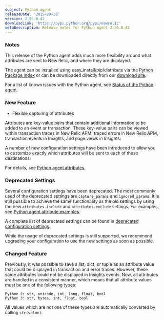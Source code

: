 ```yaml
---
subject: Python agent
releaseDate: '2015-09-30'
version: 2.56.0.42
downloadLink: 'https://pypi.python.org/pypi/newrelic'
metaDescription: Release notes for Python Agent 2.56.0.42
---
```


### Notes

This release of the Python agent adds much more flexibility around what attributes are sent to New Relic, and where they are displayed.

The agent can be installed using easy_install/pip/distribute via the [Python Package Index](https://pypi.python.org/pypi/newrelic) or can be downloaded directly from our [download site](http://download.newrelic.com/python_agent/release/).

For a list of known issues with the Python agent, see [Status of the Python agent](https://docs.newrelic.com/docs/python/status-of-python-agent).

### New Feature

* Flexible capturing of attributes

Attributes are key-value pairs that contain additional information to be added to an event or transaction. These key-value pairs can be viewed within transaction traces in New Relic APM, traced errors in New Relic APM, transaction events in Insights, and page views in Insights.

A number of new configuration settings have been introduced to allow you to customize exactly which attributes will be sent to each of these destinations.

For details, see [Python agent attributes](https://docs.newrelic.com/docs/agents/python-agent/attributes/python-agent-attributes).

### Deprecated Settings

Several configuration settings have been deprecated. The most commonly used of the deprecated settings are `capture_params` and `ignored_params`. It is still possible to achieve the same functionality as the old settings by using the new `attributes.include` and `attributes.exclude` settings. For examples, see [Python agent attribute examples](https://docs.newrelic.com/docs/agents/python-agent/attributes/python-attribute-examples#ex_req_params).

A complete list of deprecated settings can be found in [deprecated configuration settings](https://docs.newrelic.com/docs/agents/python-agent/attributes/enabling-disabling-attributes-python#deprecated).

While the usage of deprecated settings is still supported, we recommend upgrading your configuration to use the new settings as soon as possible.

### Changed Feature

Previously, it was possible to save a list, dict, or tuple as an attribute value that could be displayed in transaction and error traces. However, these same attributes could not be displayed in Insights events. Now, all attributes are handled in a consistent manner, which means that all attribute values must be one of the following types:

```
Python 2: str, unicode, int, long, float, bool
Python 3: str, bytes, int, float, bool
```

All values which are not one of these types are automatically converted by calling `str(value)`.
